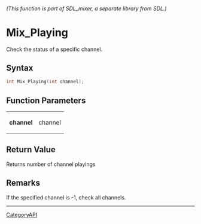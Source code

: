 ====== (This function is part of SDL_mixer, a separate library from SDL.) ======
= Mix_Playing =

Check the status of a specific channel.

== Syntax ==

<syntaxhighlight lang='c'>
int Mix_Playing(int channel);
</syntaxhighlight>

== Function Parameters ==

{|
|'''channel'''
|channel
|}

== Return Value ==

Returns number of channel playings

== Remarks ==

If the specified channel is -1, check all channels.

----
[[CategoryAPI]]


